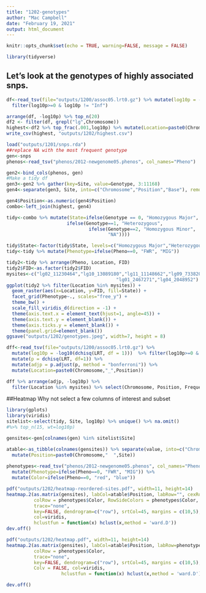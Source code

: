 ```yaml
---
title: "1202-genotypes"
author: "Mac Campbell"
date: "February 19, 2021"
output: html_document
---
```


```r
knitr::opts_chunk$set(echo = TRUE, warning=FALSE, message = FALSE)
```


```r
library(tidyverse)
```

## Let's look at the genotypes of highly associated snps.

```r
df<-read_tsv(file="outputs/1200/assoc05.lrt0.gz") %>% mutate(log10p = -log10(dchisq(LRT, df = 1))) %>%
  filter(log10p>=0 & log10p != "Inf")

arrange(df, -log10p) %>% top_n(20)
df2 <- filter(df, grepl("lg",Chromosome))
highest<-df2 %>% top_frac(.001,log10p) %>% mutate(Location=paste0(Chromosome,"_",Position))
write_csv(highest, "outputs/1202/highest.csv")
```
```r
load("outputs/1201/snps.rda")
##replace NA with the most frequent genotype
gen<-snps
phenos<-read_tsv("phenos/2012-newgenome05.phenos", col_names="Pheno")

gen2<-bind_cols(phenos, gen)
#Make a tidy df
gen3<-gen2 %>% gather(key=Site, value=Genotype, 3:11168)
gen4<-separate(gen3, Site, into=c("Chromosome","Position","Base"), remove = FALSE) %>% mutate(Location=paste0(Chromosome,"_",Position))
```

```r
gen4$Position<-as.numeric(gen4$Position)
combo<-left_join(highest, gen4)
```


```r
tidy<-combo %>% mutate(State=ifelse(Genotype == 0, "Homozygous Major",
                      ifelse(Genotype==1, "Heterozygous",
                              ifelse(Genotype==2, "Homozygous Minor",
                                     "NA"))))

tidy$State<-factor(tidy$State, levels=c("Homozygous Major","Heterozygous","Homozygous Minor"))
tidy<-tidy %>% mutate(Phenotype=ifelse(Pheno==0, "FWR", "MIG"))
```

```r
tidy2<-tidy %>% arrange(Pheno, Location, FID)
tidy2$FID<-as.factor(tidy2$FID)
mysites<-c("lg02_11230464","lg10_13089180","lg11_11148662","lg09_7338206",
                                        "lg01_2467271","lg04_2048952")
ggplot(tidy2 %>% filter(Location %in% mysites)) + 
  geom_raster(aes(x=Location, y=FID, fill=State)) +
  facet_grid(Phenotype~., scales="free_y") +
  theme_bw() +
  scale_fill_viridis_d(direction = -1) +
  theme(axis.text.x = element_text(hjust=1, angle=45)) +
  theme(axis.text.y = element_blank()) +
  theme(axis.ticks.y = element_blank()) +
  theme(panel.grid=element_blank())
ggsave("outputs/1202/genotypes.jpeg", width=7, height = 8)
```
```r
dff<-read_tsv(file="outputs/1200/assoc05.lrt0.gz") %>%
  mutate(log10p = -log10(dchisq(LRT, df = 1)))  %>% filter(log10p>=0 & log10p != "Inf") %>%
  mutate(p = dchisq(LRT, df=1)) %>%
  mutate(adjp = p.adjust(p, method = "bonferroni")) %>% 
  mutate(Location=paste0(Chromosome,"_",Position))

dff %>% arrange(adjp, -log10p) %>%
  filter(Location %in% mysites) %>% select(Chromosome, Position, Frequency, LRT, log10p, p, adjp)
```

##Heatmap
Why not select a few columns of interest and subset
```r
library(gplots)
library(viridis)
sitelist<-select(tidy, Site, log10p) %>% unique() %>% na.omit() 
#%>% top_n(15, wt=log10p)

gensites<-gen[colnames(gen) %in% sitelist$Site]

atable<-as_tibble(colnames(gensites)) %>% separate(value, into=c("Chromosome", "Site", "Base")) %>%
  mutate(Position=paste0(Chromosome,"  ",Site))
  
phenotypes<-read_tsv("phenos/2012-newgenome05.phenos", col_names="Pheno") %>% 
  mutate(Phenotype=ifelse(Pheno==0, "FWR", "MIG")) %>%
  mutate(Color=ifelse(Pheno==0, "red", "blue"))

```
```r
pdf("outputs/1202/heatmap-reordered-sites.pdf", width=11, height=14)
heatmap.2(as.matrix(gensites), labCol=atable$Position, labRow="", cexRow = 0.6,
          colRow = phenotypes$Color, RowSideColors = phenotypes$Color,
          trace="none",
          key=FALSE, dendrogram=c("row"), srtCol=45, margins = c(10,5), na.color=viridis(1),
          col=viridis,
          hclustfun = function(x) hclust(x,method = 'ward.D'))
dev.off()

pdf("outputs/1202/heatmap.pdf", width=11, height=14)
heatmap.2(as.matrix(gensites), labCol=atable$Position, labRow=phenotypes$Phenotype, cexRow = 0.6,
          colRow = phenotypes$Color,
          trace="none",
          key=FALSE, dendrogram=c("row"), srtCol=45, margins = c(10,5), na.color=viridis(1),
          Colv = FALSE, col=viridis,
                    hclustfun = function(x) hclust(x,method = 'ward.D'))

dev.off()
```
